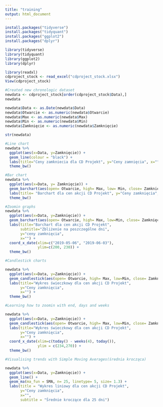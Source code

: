 ---
title: "training"
output: html_document
---

```{r}
install.packages("tidyverse")
install.packages("tidyquant")
install.packages("ggplot2")
install.packages("dplyr")

```

```{r}
library(tidyverse)
library(tidyquant)
library(ggplot2)
library(dplyr)
```


```{r}
library(readxl)
cdproject_stock <- read_excel("cdproject_stock.xlsx")
View(cdproject_stock)
```

```{r}
#Created new chronologic dataset
newdata <- cdproject_stock[order(cdproject_stock$Data),]
newdata

```

```{r}

newdata$Data <- as.Date(newdata$Data)
newdata$Otwarcie <- as.numeric(newdata$Otwarcie)
newdata$Max <- as.numeric(newdata$Max)
newdata$Min <- as.numeric(newdata$Min)
newdata$Zamknięcie <- as.numeric(newdata$Zamknięcie)

str(newdata)

```

```{r}
#Line chart
newdata %>%
  ggplot(aes(x=Data, y=Zamknięcie)) +
  geom_line(colour = "black") +
  labs(title="Ceny zamkniecia dla CD Projekt", y="Ceny zamnięcia", x="") +
  theme_bw()  

```
```{r}
#Bar chart
newdata %>%
  ggplot(aes(x=Data, y= Zamknięcie)) +
  geom_barchart(aes(open= Otwarcie, high= Max, low= Min, close= Zamknięcie)) +
  labs(title= "Barchart dla cen akcji CD Projekt", y="Ceny zamknięcia", x="") +
  theme_bw()

```
```{r}
#Zoomin graphs 
newdata %>%
  ggplot(aes(x=Data, y=Zamknięcie)) +
  geom_barchart(aes(open= Otwarcie, high= Max, low=Min, close= Zamknięcie)) +
  labs(title="Barchart dla cen akcji CD Projekt",
       subtitle="Zbliżenie na poszczególne dni",
       y="ceny zamknięcia",
       x="") +
  coord_x_date(xlim=c("2019-05-06", "2019-06-03"),
               ylim=c(200, 230)) +
  theme_bw()


```

```{r}
#Candlestick charts 

newdata %>%
  ggplot(aes(x=Data, y=Zamknięcie)) +
  geom_candlestick(aes(open= Otwarcie, high= Max, low=Min, close= Zamknięcie)) +
  labs(title="Wykres świeczkowy dla cen akcji CD Projekt",
       y="Ceny zamknięcia",
       x="") +
  theme_bw()


```
```{r}
#Learning how to zoomin with end, days and weeks

newdata %>%
  ggplot(aes(x=Data, y=Zamknięcie)) +
  geom_candlestick(aes(open= Otwarcie, high= Max, low=Min, close= Zamknięcie)) +
  labs(title="Wykres świeczkowy dla cen akcji CD Projekt",
       y="Ceny zamknięcia",
       x="") +
  coord_x_date(xlim=c(today() - weeks(4), today()),
               ylim = c(234,270)) +
  theme_bw()
```
```{r}
#Visualising trends with Simple Moving Averages(średnia krocząca)

newdata %>%
  ggplot(aes(x=Data, y=Zamknięcie)) +
  geom_line() +
  geom_ma(ma_fun = SMA, n= 25, linetype= 5, size= 1.3) +
  labs(title = "Wykres liniowy dla cen akcji CD Projekt",
       y="Ceny zamknięcia",
       x="",
       subtitle = "Średnie kroczące dla 25 dni") 


  
```

